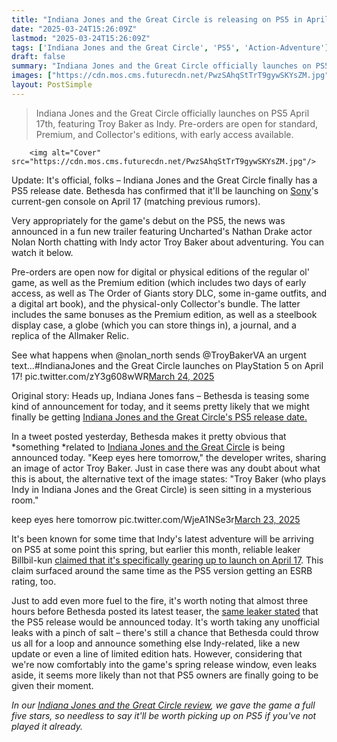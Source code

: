 ```yaml
---
title: "Indiana Jones and the Great Circle is releasing on PS5 in April, Bethesda confirms in a very appropriate teaser featuring Uncharted's Nathan Drake actor Nolan North"
date: "2025-03-24T15:26:09Z"
lastmod: "2025-03-24T15:26:09Z"
tags: ['Indiana Jones and the Great Circle', 'PS5', 'Action-Adventure']
draft: false
summary: "Indiana Jones and the Great Circle officially launches on PS5 April 17th,  featuring Troy Baker as Indy. Pre-orders are open for standard, Premium, and Collector's editions, with early access available."
images: ["https://cdn.mos.cms.futurecdn.net/PwzSAhqStTrT9gywSKYsZM.jpg"]
layout: PostSimple
---
```

> Indiana Jones and the Great Circle officially launches on PS5 April 17th,  featuring Troy Baker as Indy. Pre-orders are open for standard, Premium, and Collector's editions, with early access available.


        <img alt="Cover" src="https://cdn.mos.cms.futurecdn.net/PwzSAhqStTrT9gywSKYsZM.jpg"/>
        
Update: It's official, folks – Indiana Jones and the Great Circle finally has a PS5 release date. Bethesda has confirmed that it'll be launching on [Sony](https://www.gamesradar.com/tag/sony/)'s current-gen console on April 17 (matching previous rumors).

Very appropriately for the game's debut on the PS5, the news was announced in a fun new trailer featuring Uncharted's Nathan Drake actor Nolan North chatting with Indy actor Troy Baker about adventuring. You can watch it below.

Pre-orders are open now for digital or physical editions of the regular ol' game, as well as the Premium edition (which includes two days of early access, as well as The Order of Giants story DLC, some in-game outfits, and a digital art book), and the physical-only Collector's bundle. The latter includes the same bonuses as the Premium edition, as well as a steelbook display case, a globe (which you can store things in), a journal, and a replica of the Allmaker Relic.

See what happens when @nolan_north sends @TroyBakerVA an urgent text...#IndianaJones and the Great Circle launches on PlayStation 5 on April 17! pic.twitter.com/zY3g608wWR[March 24, 2025](https://twitter.com/cantworkitout/status/1904186950984040575)

Original story: Heads up, Indiana Jones fans – Bethesda is teasing some kind of announcement for today, and it seems pretty likely that we might finally be getting [Indiana Jones and the Great Circle's PS5 release date.](https://www.gamesradar.com/games/action/indiana-jones-game-ps5/)

In a tweet posted yesterday, Bethesda makes it pretty obvious that *something *related to [Indiana Jones and the Great Circle](https://www.gamesradar.com/indiana-jones-game-bethesda-guide/) is being announced today. "Keep eyes here tomorrow," the developer writes, sharing an image of actor Troy Baker. Just in case there was any doubt about what this is about, the alternative text of the image states: "Troy Baker (who plays Indy in Indiana Jones and the Great Circle) is seen sitting in a mysterious room."

keep eyes here tomorrow pic.twitter.com/WjeA1NSe3r[March 23, 2025](https://twitter.com/cantworkitout/status/1903824066395730354)

It's been known for some time that Indy's latest adventure will be arriving on PS5 at some point this spring, but earlier this month, reliable leaker Billbil-kun [<u>claimed that it's specifically gearing up to launch on April 17</u>](https://www.gamesradar.com/games/action/indiana-jones-and-the-great-circle-ps5-release-date-reportedly-set-for-april-after-esrb-leak/). This claim surfaced around the same time as the PS5 version getting an ESRB rating, too.

Just to add even more fuel to the fire, it's worth noting that almost three hours before Bethesda posted its latest teaser, the [<u>same leaker stated</u>](https://x.com/billbil_kun/status/1903783283785154729) that the PS5 release would be announced today. It's worth taking any unofficial leaks with a pinch of salt – there's still a chance that Bethesda could throw us all for a loop and announce something else Indy-related, like a new update or even a line of limited edition hats. However, considering that we're now comfortably into the game's spring release window, even leaks aside, it seems more likely than not that PS5 owners are finally going to be given their moment.

*In our *[<u><em>Indiana Jones and the Great Circle review</em></u>](https://www.gamesradar.com/games/adventure/indiana-jones-and-the-great-circle-review/)*, we gave the game a full five stars, so needless to say it'll be worth picking up on PS5 if you've not played it already.*
        